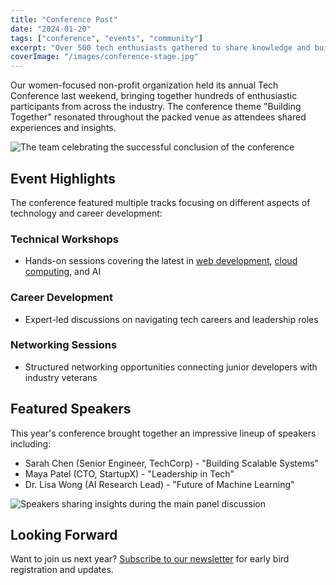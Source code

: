 ```yaml
---
title: "Conference Post"
date: "2024-01-20"
tags: ["conference", "events", "community"]
excerpt: "Over 500 tech enthusiasts gathered to share knowledge and build connections at our annual conference"
coverImage: "/images/conference-stage.jpg"
---
```

Our women-focused non-profit organization held its annual Tech Conference last weekend, bringing together hundreds of enthusiastic participants from across the industry. The conference theme "Building Together" resonated throughout the packed venue as attendees shared experiences and insights.

![The team celebrating the successful conclusion of the conference](/images/conference-stage.jpg)

## Event Highlights

The conference featured multiple tracks focusing on different aspects of technology and career development:

### Technical Workshops
- Hands-on sessions covering the latest in [web development](#), [cloud computing](#), and AI

### Career Development
- Expert-led discussions on navigating tech careers and leadership roles

### Networking Sessions
- Structured networking opportunities connecting junior developers with industry veterans

## Featured Speakers

This year's conference brought together an impressive lineup of speakers including:

- Sarah Chen (Senior Engineer, TechCorp) - "Building Scalable Systems"
- Maya Patel (CTO, StartupX) - "Leadership in Tech"
- Dr. Lisa Wong (AI Research Lead) - "Future of Machine Learning"

![Speakers sharing insights during the main panel discussion](/images/panel-discussion.jpg)

## Looking Forward

Want to join us next year? [Subscribe to our newsletter](#) for early bird registration and updates.
